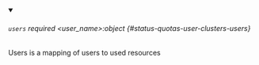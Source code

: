 
<details className="config-field" data-expandable="false" open>
<summary>

###### `users` <span className="config-field-required" data-required="false">required</span> <span className="config-field-type">&lt;user_name&gt;:object</span> <span className="config-field-default"></span> <span className="config-field-enum"></span> {#status-quotas-user-clusters-users}

Users is a mapping of users to used resources

</summary>



</details>
